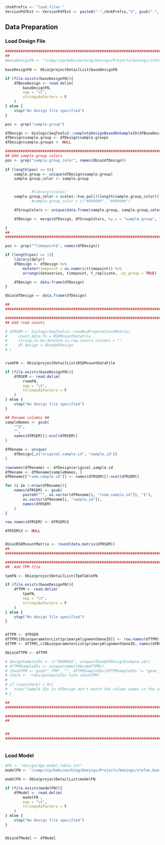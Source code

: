 <!-- Set PArameters Module -->
<!-- Set the chnkPrefix to make all chunks unique in the overall folder -->
```r
chnkPrefix <- "load.files."
VersionPdfExt <- VersionPdfExt <- paste0(".",chnkPrefix,"V", gsub("-", "", Sys.Date()), ".pdf")

```

## Data Preparation
### Load Design File
```r
###############################################################################
##                                                                           ##
#baseDesignFN <- "/camp/stp/babs/working/boeings/Projects/boeings/stefan.boeing/474_bulk_RNAseq_pipeline/basedata/biologic/inputs/design.dge.lrt.definition.file.txt"
 
baseDesignFN <- Obio@projectDetailList$baseDesignFN

if (file.exists(baseDesignFN)){
    dfBaseDesign <- read.delim(
        baseDesignFN, 
        sep = "\t",
        stringsAsFactors = F
    )    
} else {
    stop("No design file specified")
}

pos <- grep("sample.group")

dfDesign <- biologicSeqTools2::completeDesignBasedOnSampleID(dfBaseDesign)
dfDesign$sample.group <- dfDesign$sample.groups
dfDesign$sample.groups <- NULL

###############################################################################
## Add sample group colors
pos <- grep("sample.group_color", names(Obio@dfDesign))
        
if (length(pos) == 0){
    sample.group <- unique(dfDesign$sample.group)
    sample.group_color <- sample.group


            #library(scales)
    sample.group_color = scales::hue_pal()(length(sample.group_color))
            #sample.group_color = c("#990000", "#009900")

    dfGroupColors <- unique(data.frame(sample.group, sample.group_color))

    dfDesign <- merge(dfDesign, dfGroupColors, by.x = "sample.group", "sample.group")

}
##
###############################################################################

pos <- grep("^timepoint$", names(dfDesign))

if (length(pos) == 1){
    library(dplyr)
    dfDesign <- dfDesign %>%
        mutate(timepoint = as.numeric(timepoint)) %>%
        arrange(dataseries, timepoint, f_replicate, .by_group = TRUE)  

    dfDesign <- data.frame(dfDesign)
}

Obio@dfDesign <- data.frame(dfDesign)

##                                                                           ##
###############################################################################

###############################################################################
## Add rsem counts                                                           ##

# dfRSEM <- biologicSeqTools2::readAndPrepareCountMatrix(
#     count.data.fn = RSEMcountDataFile ,
#     string.to.be.deleted.in.raw.counts.columns = "",
#     df.design = Obio@dfDesign
# )


rsemFN <- Obio@projectDetailList$RSEMcountDataFile

if (file.exists(baseDesignFN)){
    dfRSEM <- read.delim(
        rsemFN, 
        sep = "\t",
        stringsAsFactors = F
    )    
} else {
    stop("No design file specified")
}

## Rename columns ##
sampleNames <- gsub(
    "^X",
    "",
    names(dfRSEM)[2:ncol(dfRSEM)]
)

dfRename <- unique(
    dfDesign[,c("original.sample.id", "sample.id")]
)

rownames(dfRename) <- dfDesign$original.sample.id
dfRename <- dfRename[sampleNames, ]
dfRename[["rsem.sample.id"]] <- names(dfRSEM)[2:ncol(dfRSEM)]

for (i in 1:nrow(dfRename)){
    names(dfRSEM) <- gsub(
        paste0("^", as.vector(dfRename[i, "rsem.sample.id"]), "$"),
        as.vector(dfRename[i, "sample.id"]),
        names(dfRSEM)
    )
}

row.names(dfRSEM) <- dfRSEM$X

dfRSEM$X <- NULL


Obio@RSEMcountMatrix <- round(data.matrix(dfRSEM))
##                                                                           ##
###############################################################################

###############################################################################
##  Add TPM file                                                             ##

tpmFN <- Obio@projectDetailList$TpmTableFN

if (file.exists(baseDesignFN)){
    dfTPM <- read.delim(
        tpmFN, 
        sep = "\t",
        stringsAsFactors = F
    )    
} else {
    stop("No design file specified")
}


dfTPM <- dfRSEM
dfTPM[[Obio@parameterList$primaryAlignmentGeneID]] <- row.names(dfTPM)
dfTPM <- dfTPM[,c(Obio@parameterList$primaryAlignmentGeneID, names(dfRSEM))]

Obio@dfTPM <- dfTPM

# designSampleIDs <- c("ENSMUSG", unique(Obio@dfDesign$sample.id))
# dfTPMSampleIDs <- unique(names(Obio@dfTPM))
# checkTPM <- gsub("_TPM", "", dfTPMSampleIDs[dfTPMSampleIDs != "gene_id"])
# check <- !(designSampleIDs %in% checkTPM)
# 
# if (sum(check) > 0){
#   stop("Sample IDs in dfDesign don't match the column names in the count file or TPM file gene identifier column is not correct.")
# }

##                                                                           ##
###############################################################################

###############################################################################
##                                                                           ##


##                                                                           ##
###############################################################################



```



### Load Model 
```r

#FN <- "design/dge.model.table.txt"
modelFN <- "/camp/stp/babs/working/boeings/Projects/boeings/stefan.boeing/474_bulk_RNAseq_pipeline/basedata/biologic/inputs/design.model.file.txt"

modelFN <- Obio@projectDetailList$modelFN

if (file.exists(modelFN)){
    dfModel <- read.delim(
        modelFN , 
        sep = "\t",
        stringsAsFactors = F
    )    
} else {
    stop("No design file specified")
}


Obio@dfModel <- dfModel



```
